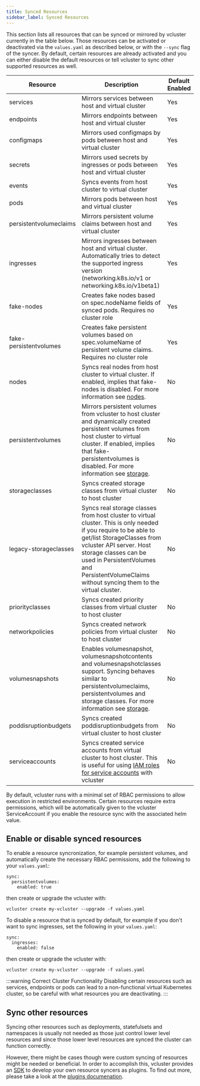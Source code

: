 ```yaml
---
title: Synced Resources
sidebar_label: Synced Resources
---
```


This section lists all resources that can be synced or mirrored by vcluster currently in the table below. Those resources can be activated or deactivated via the `values.yaml` as described below, or with the `--sync` flag of the syncer. By default, certain resources are already activated and you can either disable the default resources or tell vcluster to sync other supported resources as well.

| Resource               | Description                                                                                                                                                                                                                                                                                       | Default Enabled |
| ---------------------- | ------------------------------------------------------------------------------------------------------------------------------------------------------------------------------------------------------------------------------------------------------------------------------------------------- | --------------- |
| services               | Mirrors services between host and virtual cluster                                                                                                                                                                                                                                                 | Yes             |
| endpoints              | Mirrors endpoints between host and virtual cluster                                                                                                                                                                                                                                                | Yes             |
| configmaps             | Mirrors used configmaps by pods between host and virtual cluster                                                                                                                                                                                                                                  | Yes             |
| secrets                | Mirrors used secrets by ingresses or pods between host and virtual cluster                                                                                                                                                                                                                        | Yes             |
| events                 | Syncs events from host cluster to virtual cluster                                                                                                                                                                                                                                                 | Yes             |
| pods                   | Mirrors pods between host and virtual cluster                                                                                                                                                                                                                                                     | Yes             |
| persistentvolumeclaims | Mirrors persistent volume claims between host and virtual cluster                                                                                                                                                                                                                                 | Yes             |
| ingresses              | Mirrors ingresses between host and virtual cluster. Automatically tries to detect the supported ingress version (networking.k8s.io/v1 or networking.k8s.io/v1beta1)                                                                                                                               | Yes             |
| fake-nodes             | Creates fake nodes based on spec.nodeName fields of synced pods. Requires no cluster role                                                                                                                                                                                                         | Yes             |
| fake-persistentvolumes | Creates fake persistent volumes based on spec.volumeName of persistent volume claims. Requires no cluster role                                                                                                                                                                                    | Yes             |
| nodes                  | Syncs real nodes from host cluster to virtual cluster. If enabled, implies that fake-nodes is disabled. For more information see [nodes](./nodes.mdx).                                                                                                                                            | No              |
| persistentvolumes      | Mirrors persistent volumes from vcluster to host cluster and dynamically created persistent volumes from host cluster to virtual cluster. If enabled, implies that fake-persistentvolumes is disabled. For more information see [storage](./storage.mdx).                                         | No              |
| storageclasses         | Syncs created storage classes from virtual cluster to host cluster                                                                                                                                                                                                                                | No              |
| legacy-storageclasses  | Syncs real storage classes from host cluster to virtual cluster. This is only needed if you require to be able to get/list StorageClasses from vcluster API server. Host storage classes can be used in PersistentVolumes and PersistentVolumeClaims without syncing them to the virtual cluster. | No              |
| priorityclasses        | Syncs created priority classes from virtual cluster to host cluster                                                                                                                                                                                                                               | No              |
| networkpolicies        | Syncs created network policies from virtual cluster to host cluster                                                                                                                                                                                                                               | No              |
| volumesnapshots        | Enables volumesnapshot, volumesnapshotcontents and volumesnapshotclasses support. Syncing behaves similar to persistentvolumeclaims, persistentvolumes and storage classes. For more information see [storage](./storage.mdx).                                                                    | No              |
| poddisruptionbudgets   | Syncs created poddisruptionbudgets from virtual cluster to host cluster                                                                                                                                                                                                                           | No              |
| serviceaccounts        | Syncs created service accounts from virtual cluster to host cluster. This is useful for using [IAM roles for service accounts](https://docs.aws.amazon.com/eks/latest/userguide/iam-roles-for-service-accounts.html) with vcluster                                                                | No              |

By default, vcluster runs with a minimal set of RBAC permissions to allow execution in restricted environments. Certain resources require extra permissions, which will be automatically given to the vcluster ServiceAccount if you enable the resource sync with the associated helm value.

## Enable or disable synced resources

To enable a resource syncronization, for example persistent volumes, and automatically create the necessary RBAC permissions, add the following to your `values.yaml`:
```
sync:
  persistentvolumes:
    enabled: true
```
then create or upgrade the vcluster with:

```
vcluster create my-vcluster --upgrade -f values.yaml
```

To disable a resource that is synced by default, for example if you don't want to sync ingresses, set the following in your `values.yaml`: 
```
sync:
  ingresses:
    enabled: false
```
then create or upgrade the vcluster with:

```
vcluster create my-vcluster --upgrade -f values.yaml
```

:::warning Correct Cluster Functionality
Disabling certain resources such as services, endpoints or pods can lead to a non-functional virtual Kubernetes cluster, so be careful with what resources you are deactivating. 
::: 

## Sync other resources

Syncing other resources such as deployments, statefulsets and namespaces is usually not needed as those just control lower level resources and since those lower level resources are synced the cluster can function correctly. 

However, there might be cases though were custom syncing of resources might be needed or beneficial. In order to accomplish this, vcluster provides an [SDK](https://github.com/loft-sh/vcluster-sdk) to develop your own resource syncers as plugins. To find out more, please take a look at the [plugins documenation](../plugins/overview.mdx).
